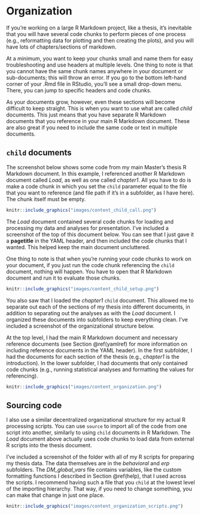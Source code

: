 # Organization

If you're working on a large R Markdown project, like a thesis, it's inevitable that you will have several code chunks to perform pieces of one process (e.g., reformatting data for plotting and then creating the plots), and you will have lots of chapters/sections of markdown.

At a minimum, you want to keep your chunks small and name them for easy troubleshooting and use headers at multiple levels. One thing to note is that you cannot have the same chunk names anywhere in your document or sub-documents; this will throw an error. If you go to the bottom left-hand corner of your .Rmd file in RStudio, you'll see a small drop-down menu. There, you can jump to specific headers and code chunks.

As your documents grow, however, even these sections will become difficult to keep straight. This is when you want to use what are called *child* documents. This just means that you have separate R Markdown documents that you reference in your main R Markdown document. These are also great if you need to include the same code or text in multiple documents.

## `child` documents

The screenshot below shows some code from my main Master's thesis R Markdown document. In this example, I referenced another R Markdown document called *Load*, as well as one called *chapter1*. All you have to do is make a code chunk in which you set the `child` parameter equal to the file that you want to reference (and file path if it's in a subfolder, as I have here). The chunk itself must be empty.

```r
knitr::include_graphics("images/content_child_call.png")
```

The *Load* document contained several code chunks for loading and processing my data and analyses for presentation. I've included a screenshot of the top of this document below. You can see that I just gave it a **pagetitle** in the YAML header, and then included the code chunks that I wanted. This helped keep the main document uncluttered.

One thing to note is that when you're running your code chunks to work on your document, if you just run the code chunk referencing the `child` document, nothing will happen. You have to open that R Markdown document and run it to evaluate those chunks.

```r
knitr::include_graphics("images/content_child_setup.png")
```

You also saw that I loaded the *chapter1* `child` document. This allowed me to separate out each of the sections of my thesis into different documents, in addition to separating out the analyses as with the *Load* document. I organized these documents into subfolders to keep everything clean. I've included a screenshot of the organizational structure below.

At the top level, I had the main R Markdown document and necessary reference documents (see Section \@ref(yamlref) for more information on including reference documents in the YAML header). In the first subfolder, I had the documents for each section of the thesis (e.g., *chapter1* is the introduction). In the lower subfolder, I had documents that only contained code chunks (e.g., running statistical analyses and formatting the values for referencing).

```r
knitr::include_graphics("images/content_organization.png")
```

## Sourcing code {#source}

I also use a similar decentralized organizational structure for my actual R processing scripts. You can use `source` to import all of the code from one script into another, similarly to using `child` documents in R Markdown. The *Load* document above actually uses code chunks to load data from external R scripts into the thesis document.

I've included a screenshot of the folder with all of my R scripts for preparing my thesis data. The data themselves are in the *behavioral* and *erp* subfolders. The *DM_global_vars* file contains variables, like the custom formatting functions I described in Section \@ref(help), that I used across the scripts. I recommend having such a file that you `child` at the lowest level of the importing hierarchy. That way, if you need to change something, you can make that change in just one place.

```r
knitr::include_graphics("images/content_organization_scripts.png")
```